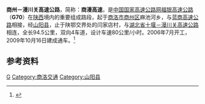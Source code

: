 {{中国高速公路信息框
| 编号 = G70
| 自定頭部 = 
| 名称 = 商州－漫川关高速公路
| 地圖 = 
| 路線簡稱 = 商漫
| 最近通車日期 = 2009年10月16日
| 规划总里程 = 94.5
| 起點 = [[商洛市|商洛市]][[商州区|商州区]]麻池河
| 終點 = [[商洛市|商洛市]][[山阳县|山阳县]]漫川关（陕鄂界）
| 出口處數 = 
| 服务区数 = 
}}
'''商州－漫川关高速公路'''，简称：'''商漫高速'''，是[[中国国家高速公路网|中国国家高速公路网]][[福银高速公路|福银高速公路]]（'''G70'''）在[[陕西|陕西]]境内的重要组成路段，起于[[商洛市|商洛市]][[商州区|商州区]]麻池河乡，与[[蓝商高速公路|蓝商高速公路]]相接，经[[山阳县|山阳县]]，止于陕鄂交界处的闫家店村，与[[湖北省|湖北省]][[十漫高速公路|十堰－漫川关高速公路]]相连，全长94.5公里，双向4车道，设计车速80公里/小时。2006年7月开工，2009年10月16日建成通车。<ref>{{cite web|url=http://news.sina.com.cn/c/2009-10-17/023716451224s.shtml|title=陕西出省高速公路通道增至10个|work=华商报|publisher=|date=2009-10-17|accessdate=2012-03-27|archive-date=2016-03-04|archive-url=https://web.archive.org/web/20160304214801/http://news.sina.com.cn/c/2009-10-17/023716451224s.shtml|dead-url=no}}</ref>

== 参考资料 ==
{{reflist}}

{{陕西高速公路}}
{{交通小作品}}

[[Category:陕西省高速公路|G]]
[[Category:商洛交通|Category:商洛交通]]
[[Category:山阳县|Category:山阳县]]